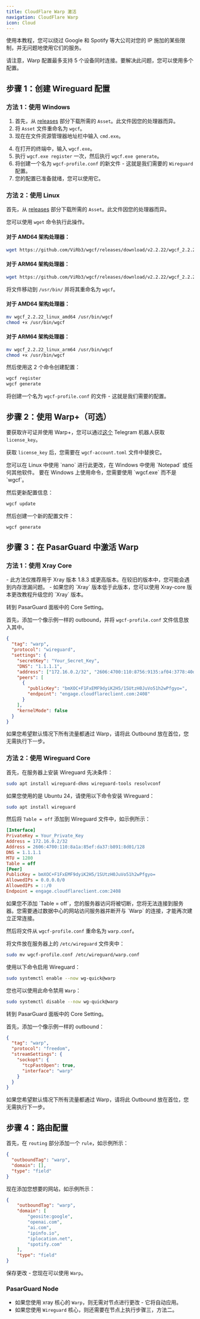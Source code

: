 ```yaml
---
title: CloudFlare Warp 激活
navigation: CloudFlare Warp
icon: Cloud
---
```


使用本教程，您可以绕过 Google 和 Spotify 等大公司对您的 IP 施加的某些限制，并无问题地使用它们的服务。

<Callout type="warn">
请注意，Warp 配置最多支持 5 个设备同时连接。要解决此问题，您可以使用多个配置。
</Callout>

## 步骤 1：创建 Wireguard 配置

### 方法 1：使用 Windows

1. 首先，从 [releases](https://github.com/ViRb3/wgcf/releases) 部分下载所需的 `Asset`。此文件因您的处理器而异。
2. 将 `Asset` 文件重命名为 `wgcf`。
3. 现在在文件资源管理器地址栏中输入 `cmd.exe`。

<ImageZoom
  src="/images/learn/warp-cmd-terminal.png"
  alt="在文件资源管理器中打开命令终端"
  width={800}
  height={400}
/>

4. 在打开的终端中，输入 `wgcf.exe`。
5. 执行 `wgcf.exe register` 一次，然后执行 `wgcf.exe generate`。
6. 将创建一个名为 `wgcf-profile.conf` 的新文件 - 这就是我们需要的 `Wireguard` 配置。
7. 您的配置已准备就绪，您可以使用它。

### 方法 2：使用 Linux

首先，从 [releases](https://github.com/ViRb3/wgcf/releases) 部分下载所需的 `Asset`。此文件因您的处理器而异。

您可以使用 `wget` 命令执行此操作。

#### 对于 AMD64 架构处理器：

```bash
wget https://github.com/ViRb3/wgcf/releases/download/v2.2.22/wgcf_2.2.22_linux_amd64
```

#### 对于 ARM64 架构处理器：

```bash
wget https://github.com/ViRb3/wgcf/releases/download/v2.2.22/wgcf_2.2.22_linux_arm64
```

将文件移动到 `/usr/bin/` 并将其重命名为 `wgcf`。

#### 对于 AMD64 架构处理器：

```bash
mv wgcf_2.2.22_linux_amd64 /usr/bin/wgcf
chmod +x /usr/bin/wgcf
```

#### 对于 ARM64 架构处理器：

```bash
mv wgcf_2.2.22_linux_arm64 /usr/bin/wgcf
chmod +x /usr/bin/wgcf
```

然后使用这 2 个命令创建配置：

```bash
wgcf register
wgcf generate
```

将创建一个名为 `wgcf-profile.conf` 的文件 - 这就是我们需要的配置。

## 步骤 2：使用 Warp+（可选）

要获取许可证并使用 Warp+，您可以通过[这个](https://t.me/generatewarpplusbot) Telegram 机器人获取 `license_key`。

获取 `license_key` 后，您需要在 `wgcf-account.toml` 文件中替换它。

<Callout type="info">
您可以在 Linux 中使用 `nano` 进行此更改，在 Windows 中使用 `Notepad` 或任何其他软件。
</Callout>

<Callout type="info" title="Windows">
要在 Windows 上使用命令，您需要使用 `wgcf.exe` 而不是 `wgcf`。
</Callout>

然后更新配置信息：

```bash
wgcf update
```

然后创建一个新的配置文件：

```bash
wgcf generate
```

## 步骤 3：在 PasarGuard 中激活 Warp

### 方法 1：使用 Xray Core

<Callout type="warn">
- 此方法仅推荐用于 Xray 版本 1.8.3 或更高版本。在较旧的版本中，您可能会遇到内存泄漏问题。
- 如果您的 `Xray` 版本低于此版本，您可以使用 Xray-core 版本更改教程升级您的 `Xray` 版本。
</Callout>

转到 PasarGuard 面板中的 Core Setting。

首先，添加一个像示例一样的 outbound，并将 `wgcf-profile.conf` 文件信息放入其中。

```json
{
  "tag": "warp",
  "protocol": "wireguard",
  "settings": {
    "secretKey": "Your_Secret_Key",
    "DNS": "1.1.1.1",
    "address": ["172.16.0.2/32", "2606:4700:110:8756:9135:af04:3778:40d9/128"],
    "peers": [
      {
        "publicKey": "bmXOC+F1FxEMF9dyiK2H5/1SUtzH0JuVo51h2wPfgyo=",
        "endpoint": "engage.cloudflareclient.com:2408"
      }
    ],
    "kernelMode": false
  }
}
```

<Callout type="info">
如果您希望默认情况下所有流量都通过 Warp，请将此 Outbound 放在首位，您无需执行下一步。
</Callout>

### 方法 2：使用 Wireguard Core

首先，在服务器上安装 Wireguard 先决条件：

```bash
sudo apt install wireguard-dkms wireguard-tools resolvconf
```

如果您使用的是 Ubuntu 24，请使用以下命令安装 Wireguard：

```bash
sudo apt install wireguard
```

然后将 `Table = off` 添加到 Wireguard 文件中，如示例所示：

```ini
[Interface]
PrivateKey = Your_Private_Key
Address = 172.16.0.2/32
Address = 2606:4700:110:8a1a:85ef:da37:b891:8d01/128
DNS = 1.1.1.1
MTU = 1280
Table = off
[Peer]
PublicKey = bmXOC+F1FxEMF9dyiK2H5/1SUtzH0JuVo51h2wPfgyo=
AllowedIPs = 0.0.0.0/0
AllowedIPs = ::/0
Endpoint = engage.cloudflareclient.com:2408
```

<Callout type="warn">
如果您不添加 `Table = off`，您的服务器访问将被切断，您将无法连接到服务器。您需要通过数据中心的网站访问服务器并断开与 `Warp` 的连接，才能再次建立正常连接。
</Callout>

然后将文件从 `wgcf-profile.conf` 重命名为 `warp.conf`。

将文件放在服务器上的 `/etc/wireguard` 文件夹中：

```bash
sudo mv wgcf-profile.conf /etc/wireguard/warp.conf
```

使用以下命令启用 Wireguard：

```bash
sudo systemctl enable --now wg-quick@warp
```

您也可以使用此命令禁用 `Warp`：

```bash
sudo systemctl disable --now wg-quick@warp
```

转到 PasarGuard 面板中的 Core Setting。

首先，添加一个像示例一样的 outbound：

```json
{
  "tag": "warp",
  "protocol": "freedom",
  "streamSettings": {
    "sockopt": {
      "tcpFastOpen": true,
      "interface": "warp"
    }
  }
}
```

<Callout type="info">
如果您希望默认情况下所有流量都通过 Warp，请将此 Outbound 放在首位，您无需执行下一步。
</Callout>

## 步骤 4：路由配置

首先，在 `routing` 部分添加一个 `rule`，如示例所示：

```json
{
  "outboundTag": "warp",
  "domain": [],
  "type": "field"
}
```

现在添加您想要的网站，如示例所示：

```json
{
    "outboundTag": "warp",
    "domain": [
        "geosite:google",
        "openai.com",
        "ai.com",
        "ipinfo.io",
        "iplocation.net",
        "spotify.com"
    ],
    "type": "field"
}
```

保存更改 - 您现在可以使用 `Warp`。

### PasarGuard Node

- 如果您使用 xray 核心的 `Warp`，则无需对节点进行更改 - 它将自动应用。
- 如果您使用 `Wireguard` 核心，则还需要在节点上执行步骤三，方法二。
